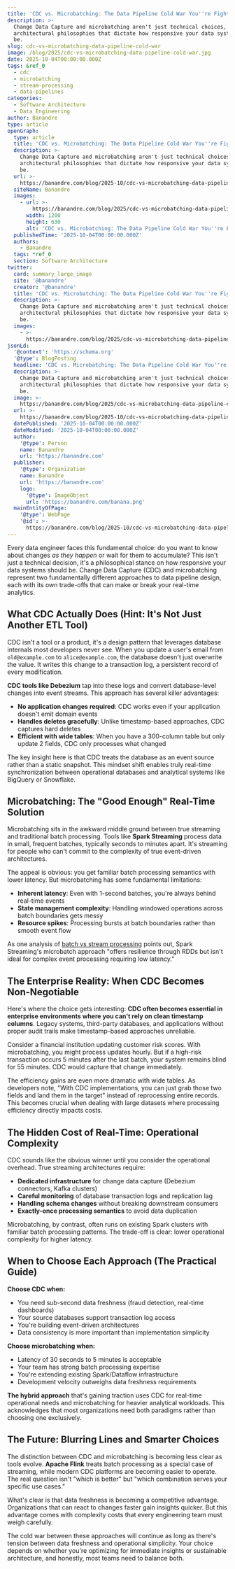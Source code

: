 ```yaml
---
title: 'CDC vs. Microbatching: The Data Pipeline Cold War You''re Fighting Daily'
description: >-
  Change Data Capture and microbatching aren't just technical choices, they're
  architectural philosophies that dictate how responsive your data systems can
  be.
slug: cdc-vs-microbatching-data-pipeline-cold-war
image: /blog/2025/cdc-vs-microbatching-data-pipeline-cold-war.jpg
date: 2025-10-04T00:00:00.000Z
tags: &ref_0
  - cdc
  - microbatching
  - stream-processing
  - data-pipelines
categories:
  - Software Architecture
  - Data Engineering
author: Banandre
type: article
openGraph:
  type: article
  title: 'CDC vs. Microbatching: The Data Pipeline Cold War You''re Fighting Daily'
  description: >-
    Change Data Capture and microbatching aren't just technical choices, they're
    architectural philosophies that dictate how responsive your data systems can
    be.
  url: >-
    https://banandre.com/blog/2025-10/cdc-vs-microbatching-data-pipeline-cold-war
  siteName: Banandre
  images:
    - url: >-
        https://banandre.com/blog/2025/cdc-vs-microbatching-data-pipeline-cold-war.jpg
      width: 1200
      height: 630
      alt: 'CDC vs. Microbatching: The Data Pipeline Cold War You''re Fighting Daily'
  publishedTime: '2025-10-04T00:00:00.000Z'
  authors:
    - Banandre
  tags: *ref_0
  section: Software Architecture
twitter:
  card: summary_large_image
  site: '@banandre'
  creator: '@banandre'
  title: 'CDC vs. Microbatching: The Data Pipeline Cold War You''re Fighting Daily'
  description: >-
    Change Data Capture and microbatching aren't just technical choices, they're
    architectural philosophies that dictate how responsive your data systems can
    be.
  images:
    - >-
      https://banandre.com/blog/2025/cdc-vs-microbatching-data-pipeline-cold-war.jpg
jsonLd:
  '@context': 'https://schema.org'
  '@type': BlogPosting
  headline: 'CDC vs. Microbatching: The Data Pipeline Cold War You''re Fighting Daily'
  description: >-
    Change Data Capture and microbatching aren't just technical choices, they're
    architectural philosophies that dictate how responsive your data systems can
    be.
  image: >-
    https://banandre.com/blog/2025/cdc-vs-microbatching-data-pipeline-cold-war.jpg
  url: >-
    https://banandre.com/blog/2025-10/cdc-vs-microbatching-data-pipeline-cold-war
  datePublished: '2025-10-04T00:00:00.000Z'
  dateModified: '2025-10-04T00:00:00.000Z'
  author:
    '@type': Person
    name: Banandre
    url: 'https://banandre.com'
  publisher:
    '@type': Organization
    name: Banandre
    url: 'https://banandre.com'
    logo:
      '@type': ImageObject
      url: 'https://banandre.com/banana.png'
  mainEntityOfPage:
    '@type': WebPage
    '@id': >-
      https://banandre.com/blog/2025-10/cdc-vs-microbatching-data-pipeline-cold-war
---
```


Every data engineer faces this fundamental choice: do you want to know about changes *as they happen* or wait for them to accumulate? This isn't just a technical decision, it's a philosophical stance on how responsive your data systems should be. Change Data Capture (CDC) and microbatching represent two fundamentally different approaches to data pipeline design, each with its own trade-offs that can make or break your real-time analytics.

## What CDC Actually Does (Hint: It's Not Just Another ETL Tool)

CDC isn't a tool or a product, it's a design pattern that leverages database internals most developers never see. When you update a user's email from `old@example.com` to `alice@example.com`, the database doesn't just overwrite the value. It writes this change to a transaction log, a persistent record of every modification.

**CDC tools like Debezium** tap into these logs and convert database-level changes into event streams. This approach has several killer advantages:

- **No application changes required**: CDC works even if your application doesn't emit domain events
- **Handles deletes gracefully**: Unlike timestamp-based approaches, CDC captures hard deletes
- **Efficient with wide tables**: When you have a 300-column table but only update 2 fields, CDC only processes what changed

The key insight here is that CDC treats the database as an event source rather than a static snapshot. This mindset shift enables truly real-time synchronization between operational databases and analytical systems like BigQuery or Snowflake.

## Microbatching: The "Good Enough" Real-Time Solution

Microbatching sits in the awkward middle ground between true streaming and traditional batch processing. Tools like **Spark Streaming** process data in small, frequent batches, typically seconds to minutes apart. It's streaming for people who can't commit to the complexity of true event-driven architectures.

The appeal is obvious: you get familiar batch processing semantics with lower latency. But microbatching has some fundamental limitations:

- **Inherent latency**: Even with 1-second batches, you're always behind real-time events
- **State management complexity**: Handling windowed operations across batch boundaries gets messy
- **Resource spikes**: Processing bursts at batch boundaries rather than smooth event flow

As one analysis of [batch vs stream processing](https://www.opensourceforu.com/2025/10/batch-processing-or-streaming-whats-better/) points out, Spark Streaming's microbatch approach "offers resilience through RDDs but isn't ideal for complex event processing requiring low latency."

## The Enterprise Reality: When CDC Becomes Non-Negotiable

Here's where the choice gets interesting: **CDC often becomes essential in enterprise environments where you can't rely on clean timestamp columns**. Legacy systems, third-party databases, and applications without proper audit trails make timestamp-based approaches unreliable.

Consider a financial institution updating customer risk scores. With microbatching, you might process updates hourly. But if a high-risk transaction occurs 5 minutes after the last batch, your system remains blind for 55 minutes. CDC would capture that change immediately.

The efficiency gains are even more dramatic with wide tables. As developers note, "With CDC implementations, you can just grab those two fields and land them in the target" instead of reprocessing entire records. This becomes crucial when dealing with large datasets where processing efficiency directly impacts costs.

## The Hidden Cost of Real-Time: Operational Complexity

CDC sounds like the obvious winner until you consider the operational overhead. True streaming architectures require:

- **Dedicated infrastructure** for change data capture (Debezium connectors, Kafka clusters)
- **Careful monitoring** of database transaction logs and replication lag
- **Handling schema changes** without breaking downstream consumers
- **Exactly-once processing semantics** to avoid data duplication

Microbatching, by contrast, often runs on existing Spark clusters with familiar batch processing patterns. The trade-off is clear: lower operational complexity for higher latency.

## When to Choose Each Approach (The Practical Guide)

**Choose CDC when:**
- You need sub-second data freshness (fraud detection, real-time dashboards)
- Your source databases support transaction log access
- You're building event-driven architectures
- Data consistency is more important than implementation simplicity

**Choose microbatching when:**
- Latency of 30 seconds to 5 minutes is acceptable
- Your team has strong batch processing expertise
- You're extending existing Spark/Dataflow infrastructure
- Development velocity outweighs data freshness requirements

**The hybrid approach** that's gaining traction uses CDC for real-time operational needs and microbatching for heavier analytical workloads. This acknowledges that most organizations need both paradigms rather than choosing one exclusively.

## The Future: Blurring Lines and Smarter Choices

The distinction between CDC and microbatching is becoming less clear as tools evolve. **Apache Flink** treats batch processing as a special case of streaming, while modern CDC platforms are becoming easier to operate. The real question isn't "which is better" but "which combination serves your specific use cases."

What's clear is that data freshness is becoming a competitive advantage. Organizations that can react to changes faster gain insights quicker. But this advantage comes with complexity costs that every engineering team must weigh carefully.

The cold war between these approaches will continue as long as there's tension between data freshness and operational simplicity. Your choice depends on whether you're optimizing for immediate insights or sustainable architecture, and honestly, most teams need to balance both.
